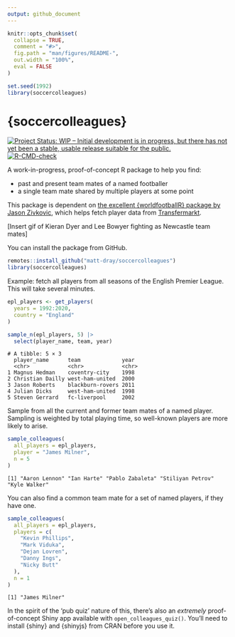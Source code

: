 ```yaml
---
output: github_document
---
```


<!-- README.md is generated from README.Rmd. Please edit that file -->

```r
knitr::opts_chunk$set(
  collapse = TRUE,
  comment = "#>",
  fig.path = "man/figures/README-",
  out.width = "100%",
  eval = FALSE
)

set.seed(1992)
library(soccercolleagues)
```

# {soccercolleagues}

<!-- badges: start -->
[![Project Status: WIP – Initial development is in progress, but there
has not yet been a stable, usable release suitable for the
public.](https://www.repostatus.org/badges/latest/wip.svg)](https://www.repostatus.org/#wip)
[![R-CMD-check](https://github.com/matt-dray/soccercolleagues/workflows/R-CMD-check/badge.svg)](https://github.com/matt-dray/soccercolleagues/actions)
<!-- badges: end -->

A work-in-progress, proof-of-concept R package to help you find:

* past and present team mates of a named footballer
* a single team mate shared by multiple players at some point

This package is dependent on [the excellent {worldfootballR} package by Jason Zivkovic](https://jaseziv.github.io/worldfootballR/), which helps fetch player data from [Transfermarkt](https://www.transfermarkt.com/).

[Insert gif of Kieran Dyer and Lee Bowyer fighting as Newcastle team mates]

You can install the package from GitHub.

```r
remotes::install_github("matt-dray/soccercolleagues")
library(soccercolleagues)
```

Example: fetch all players from all seasons of the English Premier League. This will take several minutes.

```r
epl_players <- get_players(
  years = 1992:2020,
  country = "England"
)

sample_n(epl_players, 5) |> 
  select(player_name, team, year)
```
```
# A tibble: 5 × 3
  player_name      team             year 
  <chr>            <chr>            <chr>
1 Magnus Hedman    coventry-city    1998 
2 Christian Dailly west-ham-united  2000 
3 Jason Roberts    blackburn-rovers 2011 
4 Julian Dicks     west-ham-united  1998 
5 Steven Gerrard   fc-liverpool     2002 
```

Sample from all the current and former team mates of a named player. Sampling is weighted by total playing time, so well-known players are more likely to arise.

```r
sample_colleagues(
  all_players = epl_players,
  player = "James Milner",
  n = 5
)
```
```
[1] "Aaron Lennon" "Ian Harte" "Pablo Zabaleta" "Stiliyan Petrov" "Kyle Walker"  
```

You can also find a common team mate for a set of named players, if they have one.

```r
sample_colleagues(
  all_players = epl_players,
  players = c(
    "Kevin Phillips",
    "Mark Viduka",
    "Dejan Lovren",
    "Danny Ings",
    "Nicky Butt"
  ),
  n = 1
)
```
```
[1] "James Milner"
```

In the spirit of the 'pub quiz' nature of this, there's also an _extremely_ proof-of-concept Shiny app available with `open_colleagues_quiz()`. You'll need to install {shiny} and {shinyjs} from CRAN before you use it.
